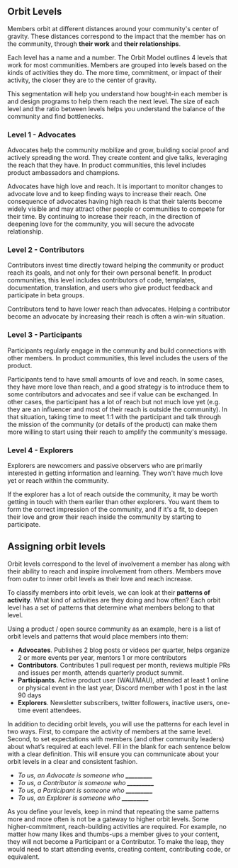 ## Orbit Levels

Members orbit at different distances around your community's center of gravity.
These distances correspond to the impact that the member has on the community,
through **their work** and **their relationships**.

Each level has a name and a number. The Orbit Model outlines 4 levels that work
for most communities. Members are grouped into levels based on the kinds of activities they do.
The more time, commitment, or impact of their activity, the closer they are to the center of gravity.

This segmentation will help you understand how bought-in each member is
and design programs to help them reach the next level. The size of each level
and the ratio between levels helps you understand the balance of the community
and find bottlenecks.

### Level 1 - Advocates

Advocates help the community mobilize and grow, building social proof and actively spreading the word.
They create content and give talks, leveraging the reach that they have.
In product communities, this level includes product ambassadors and champions.

Advocates have high love and reach. It is important to monitor changes to advocate
love and to keep finding ways to increase their reach. One consequence of advocates having
high reach is that their talents become widely visible and may attract other people or
communities to compete for their time. By continuing to increase their reach, in the
direction of deepening love for the community, you will secure the advocate relationship.

### Level 2 - Contributors

Contributors invest time directly toward helping the community or product
reach its goals, and not only for their own personal benefit.
In product communities, this level includes contributors of code, templates, documentation,
translation, and users who give product feedback and participate in beta groups.

Contributors tend to have lower reach than advocates. Helping a contributor
become an advocate by increasing their reach is often a win-win situation.

### Level 3 - Participants

Participants regularly engage in the community and build
connections with other members. In product communities, this level includes
the users of the product.

Participants tend to have small amounts of love and reach. In some cases,
they have more love than reach, and a good strategy is to introduce them to some
contributors and advocates and see if value can be exchanged. In other cases,
the participant has a lot of reach but not much love yet (e.g. they are an influencer
and most of their reach is outside the community). In that situation, taking time
to meet 1:1 with the participant and talk through the mission of the community
(or details of the product) can make them more willing to start using their reach
to amplify the community's message.

### Level 4 - Explorers

Explorers are newcomers and passive observers who are primarily interested in
getting information and learning. They won't have much love yet or reach within
the community.

If the explorer has a lot of reach outside the community, it may be worth getting
in touch with them earlier than other explorers. You want them to form the correct
impression of the community, and if it's a fit, to deepen their love and grow their
reach inside the community by starting to participate.

## Assigning orbit levels

Orbit levels correspond to the level of involvement a member has
along with their ability to reach and inspire involvement from others. Members move
from outer to inner orbit levels as their love and reach increase.

To classify members into orbit levels, we can look at their **patterns of activity**.
What kind of activities are they doing and how often? Each orbit level has a set of
patterns that determine what members belong to that level.

Using a product / open source community as an example, here is a list of orbit levels and patterns
that would place members into them:

- **Advocates**. Publishes 2 blog posts or videos per quarter, helps organize 2 or more events per year, mentors 1 or more contributors
- **Contributors**. Contributes 1 pull request per month, reviews multiple PRs and issues per month, attends quarterly product summit.
- **Participants**. Active product user (WAU/MAU), attended at least 1 online or physical event in the last year, Discord member with 1 post in the last 90 days
- **Explorers**. Newsletter subscribers, twitter followers, inactive users, one-time event attendees.

In addition to deciding orbit levels, you will use the patterns for each level in two ways.
First, to compare the activity of members at the same level.
Second, to set expectations with members (and other community leaders) about what’s required at each level.
Fill in the blank for each sentence below with a clear definition. This will ensure you can communicate about
your orbit levels in a clear and consistent fashion.

- _To us, an Advocate is someone who **\_\_\_\_\_\_\_\_\_**_
- _To us, a Contributor is someone who **\_\_\_\_\_\_\_\_\_**_
- _To us, a Participant is someone who **\_\_\_\_\_\_\_\_\_**_
- _To us, an Explorer is someone who **\_\_\_\_\_\_\_\_\_**_

As you define your levels, keep in mind that repeating the same patterns more and more often
is not be a gateway to higher orbit levels. Some higher-commitment, reach-building activities are required.
For example, no matter how many likes and thumbs-ups a member gives to your content,
they will not become a Participant or a Contributor. To make the leap, they would need
to start attending events, creating content, contributing code, or equivalent.
